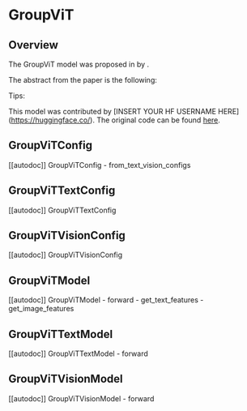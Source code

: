 <!--Copyright 2022 The HuggingFace Team. All rights reserved.

Licensed under the Apache License, Version 2.0 (the "License"); you may not use this file except in compliance with
the License. You may obtain a copy of the License at

http://www.apache.org/licenses/LICENSE-2.0

Unless required by applicable law or agreed to in writing, software distributed under the License is distributed on
an "AS IS" BASIS, WITHOUT WARRANTIES OR CONDITIONS OF ANY KIND, either express or implied. See the License for the
specific language governing permissions and limitations under the License.
-->

# GroupViT

## Overview

The GroupViT model was proposed in [<INSERT PAPER NAME HERE>](<INSERT PAPER LINK HERE>) by <INSERT AUTHORS HERE>.
<INSERT SHORT SUMMARY HERE>

The abstract from the paper is the following:

*<INSERT PAPER ABSTRACT HERE>*

Tips:

<INSERT TIPS ABOUT MODEL HERE>

This model was contributed by [INSERT YOUR HF USERNAME HERE](https://huggingface.co/<INSERT YOUR HF USERNAME HERE>).
The original code can be found [here](<INSERT LINK TO GITHUB REPO HERE>).


## GroupViTConfig

[[autodoc]] GroupViTConfig
    - from_text_vision_configs

## GroupViTTextConfig

[[autodoc]] GroupViTTextConfig

## GroupViTVisionConfig

[[autodoc]] GroupViTVisionConfig

## GroupViTModel

[[autodoc]] GroupViTModel
    - forward
    - get_text_features
    - get_image_features

## GroupViTTextModel

[[autodoc]] GroupViTTextModel
    - forward

## GroupViTVisionModel

[[autodoc]] GroupViTVisionModel
    - forward
